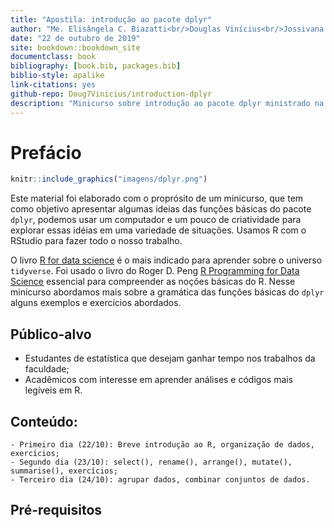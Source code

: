 ```yaml
--- 
title: "Apostila: introdução ao pacote dplyr"
author: "Me. Elisângela C. Biazatti<br/>Douglas Vinícius<br/>Jossivana Macedo"
date: "22 de outubro de 2019"
site: bookdown::bookdown_site
documentclass: book
bibliography: [book.bib, packages.bib]
biblio-style: apalike
link-citations: yes
github-repo: Doug7Vinicius/introduction-dplyr
description: "Minicurso sobre introdução ao pacote dplyr ministrado na XIX SEMAT.."
---
```


# Prefácio

```r
knitr::include_graphics("imagens/dplyr.png")
```

Este material foi elaborado com o proprósito de um minicurso, que tem como objetivo apresentar algumas ideias das funções básicas do pacote `dplyr`, podemos usar um computador e um pouco de criatividade para explorar essas idéias em uma variedade de situações. Usamos R com o RStudio para fazer todo o nosso trabalho.

O livro [R for data science](https://r4ds.had.co.nz/) é o mais indicado para aprender sobre o universo `tidyverse`. Foi usado o livro do Roger D. Peng [R Programming for Data Science](https://bookdown.org/rdpeng/rprogdatascience/) essencial para compreender as noções básicas do R. Nesse minicurso abordamos mais sobre a gramática das funções básicas do `dplyr` alguns exemplos e exercícios abordados. 

## Público-alvo

  - Estudantes de estatística que desejam ganhar tempo nos trabalhos da faculdade;
  - Acadêmicos com interesse em aprender análises e códigos mais legíveis em R.

## Conteúdo:

    - Primeiro dia (22/10): Breve introdução ao R, organização de dados, exercícios; 
    - Segundo dia (23/10): select(), rename(), arrange(), mutate(), summarise(), exercícios;
    - Terceiro dia (24/10): agrupar dados, combinar conjuntos de dados.
    

## Pré-requisitos

